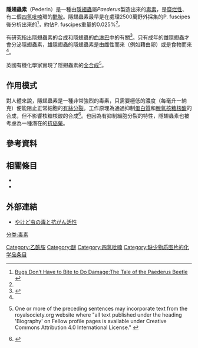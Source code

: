 {{chembox
| Verifiedfields = changed
| Watchedfields = changed
| verifiedrevid = 411084531
| ImageFile=Pederin.png
| ImageSize=200px
| IUPACName= <small>(2S)-N-[(S)-[(2S,4R,6R)-6-[(2S)-2,3-dimethoxypropyl]-4-hydroxy-5,5-dimethyl-2-tetrahydropyranyl]-methoxymethyl]-2-hydroxy-2-[(2R,5R,6R)-2-methoxy-5,6-dimethyl-4-methylene-2-tetrahydropyranyl]acetamide</small>
| OtherNames=隱翅蟲素<br/>Pederine
|Section1={{Chembox Identifiers
| CASNo_Ref = {{cascite|correct|??}}
| CASNo=27973-72-4
| PubChem=5381287
| ChEBI_Ref = {{ebicite|changed|EBI}}
| ChEBI = 78591
| StdInChI_Ref = {{stdinchicite|changed|chemspider}}
| StdInChI = 1S/C25H45NO9/c1-14-12-25(33-9,35-16(3)15(14)2)21(28)22(29)26-23(32-8)18-11-19(27)24(4,5)20(34-18)10-17(31-7)13-30-6/h15-21,23,27-28H,1,10-13H2,2-9H3,(H,26,29)/t15-,16-,17+,18+,19-,20-,21-,23+,25-/m1/s1
| StdInChIKey_Ref = {{stdinchicite|changed|chemspider}}
| StdInChIKey = ZNEZZONMADKYTB-VRCUBXEUSA-N
| SMILES = C[C@H]1[C@H](O[C@](CC1=C)([C@@H](C(=O)N[C@H]([C@@H]2C[C@H](C([C@H](O2)C[C@@H](COC)OC)(C)C)O)OC)O)OC)C
| ChemSpiderID_Ref = {{chemspidercite|changed|chemspider}}
| ChemSpiderID = 4529295
| InChI = 1/C25H45NO9/c1-14-12-25(33-9,35-16(3)15(14)2)21(28)22(29)26-23(32-8)18-11-19(27)24(4,5)20(34-18)10-17(31-7)13-30-6/h15-21,23,27-28H,1,10-13H2,2-9H3,(H,26,29)/t15-,16-,17+,18+,19-,20-,21-,23+,25-/m1/s1
| InChIKey = ZNEZZONMADKYTB-VRCUBXEUBY
  }}
|Section2={{Chembox Properties
| Formula=C<sub>25</sub>H<sub>45</sub>NO<sub>9</sub>
| MolarMass=503.6261
| Appearance=
| Density=
| MeltingPt=
| BoilingPt=
| Solubility=
  }}
|Section3={{Chembox Hazards
| MainHazards=
| FlashPt=
| AutoignitionPt =
  }}
}}
'''隱翅蟲素'''（Pederin）是一種由[[隱翅蟲|隱翅蟲]]屬''Paederus''製造出來的[[毒素|毒素]]，是[[糜烂性毒剂|糜烂性]]、有二個[[四氢吡喃|四氢吡喃]]環的[[酰胺|酰胺]]。隱翅蟲素最早是在處理2500萬野外採集的P. fuscipes後分析出來的<ref name="mdn">[http://www.forces.gc.ca/health-sante/wn-qn/adv-avi/Paederus-eng.asp Bugs Don’t Have to Bite to Do Damage:The Tale of the Paederus Beetle] {{webarchive|url=https://web.archive.org/web/20110609134201/http://www.forces.gc.ca/health-sante/wn-qn/adv-avi/Paederus-eng.asp |date=2011-06-09 }}</ref>，約佔P. fuscipes重量的0.025%<ref name="mdn"/>。

有研究指出隱翅蟲素的合成和隱翅蟲的[[血淋巴|血淋巴]]中{{le|內共生菌|Endosymbiont|內共生}}的{{le|假單胞菌|Pseudomonas ssp.}}有關<ref name="piel">{{cite journal |doi=10.1073/pnas.222481399 |author=Piel J |year=2002 |title=A polyketide synthase-peptide synthetase gene cluster from an uncultured bacterial symbiont of Paederus beetles |journal=PNAS |volume=99 |issue=22 |pages=14002–14007 |pmid=12381784 |pmc=137826}}</ref>。只有成年的雌隱翅蟲才會分泌隱翅蟲素，雄隱翅蟲的隱翅蟲素是由雌性而來（例如藉由卵）或是食物而來<ref name="mdn"/>。

英國有機化學家{{le|Philip Kocienski|Philip Kocienski}}實現了隱翅蟲素的[[全合成|全合成]]<ref name="FRS">{{cite web |url=https://royalsociety.org/people/philip-kocienski-11765 |title=Philip Kocienski |publisher=Royal Society |location=London |access-date=2016-07-07 |archive-date=2020-11-26 |archive-url=https://web.archive.org/web/20201126155342/https://royalsociety.org/people/philip-kocienski-11765/ |dead-url=no }} One or more of the preceding sentences may incorporate text from the royalsociety.org website where "all text published under the heading 'Biography' on Fellow profile pages is available under Creative Commons Attribution 4.0 International License." {{cite web |url=https://royalsociety.org/about-us/terms-conditions-policies/ |title=Royal Society Terms, conditions and policies |accessdate=2016-03-09 |deadurl=no |archiveurl=https://web.archive.org/web/20160220093712/https://royalsociety.org/about-us/terms-conditions-policies/ |archivedate=2016-02-20 }}</ref>。

==作用模式==
對人體來說，隱翅蟲素是一種非常強烈的毒素，只需要極低的濃度（每毫升一納克）便能阻止正常細胞的[[有絲分裂|有絲分裂]]。工作原理為通過抑制[[蛋白質|蛋白質]]和[[脫氧核糖核酸|脫氧核糖核酸]]的合成，但不影響核糖核酸的合成<ref>{{cite journal |vauthors=Frank JH, Kanamitsu K |year=1987 |title=Paederus, Sensu Lato (Coleoptera: Staphylinidae): Natural History and Medical Importance |url=https://archive.org/details/sim_journal-of-medical-entomology_1987-03_24_2/page/155 |journal=J. Med. Entomol |volume=24 |issue=2 |pages=155–191 |pmid=3295241}}</ref>。也因為有抑制細胞分裂的特性，隱翅蟲素也被考慮為一種潛在的[[化学疗法|抗癌藥]]。

==參考資料==
{{reflist}}

==相關條目==
*{{le|Psymberin|Psymberin}}
*{{le|隱翅蟲皮膚炎|Paederus dermatitis}}

==外部連結==
* [http://orgchemical.seesaa.net/article/369035799.html やけど虫の毒と抗がん活性] {{Wayback|url=http://orgchemical.seesaa.net/article/369035799.html |date=20201104111442 }}

[[分类:毒素|分类:毒素]]
[[Category:乙酰胺|Category:乙酰胺]]
[[Category:醚|Category:醚]]
[[Category:四氢吡喃|Category:四氢吡喃]]
[[Category:缺少物质图片的化学品条目|Category:缺少物质图片的化学品条目]]